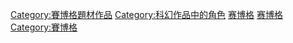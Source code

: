 [[Category:賽博格題材作品|Category:賽博格題材作品]][[Category:科幻作品中的角色|Category:科幻作品中的角色]]
[[Category:各生理特性虛構角色|赛博格]]
[[Category:具有超人类力气的虚构角色|赛博格]]
[[Category:賽博格|Category:賽博格]]